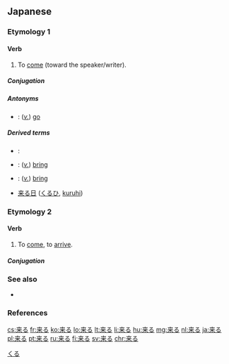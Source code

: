 ==Japanese==

===Etymology 1===
{{ja-kanjitab|く|o1=る|yomi=kun}}

====Verb====
{{ja-verb|type=3|くる|kyu=來る}}

# To [[come]] (toward the speaker/writer).

=====Conjugation=====
{{ja-kuru|||}}

=====Antonyms=====
* {{l|ja|行く|tr=[[いく]], [[iku]]|sc=Jpan}}: (''[[verb|v.]]'') [[go]]

=====Derived terms=====
* {{l|ja|迫り来る|tr=[[せまりくる]], [[semarikuru]]|sc=Jpan}}:
* {{l|ja|持って来る|tr=[[もってくる]], [[mottekuru]]|sc=Jpan}}: (''[[verb|v.]]'') [[bring]] {{qualifier|the object is a thing}}
* {{l|ja|連れて来る|tr=[[つれてくる]], [[tsuretekuru]]|sc=Jpan}}: (''[[verb|v.]]'') [[bring]] {{qualifier|the object is a person}}
* [[来る日]] ([[くるひ]], [[kuruhi]])

===Etymology 2===
{{ja-kanjitab|きた|o1=る|yomi=kun}}

====Verb====
{{ja-verb|type=1|tr=intrans|きたる}}

# To [[come]], to [[arrive]].
#: {{usex|'''来る'''年が皆さん一人びとりにとり、よい年であるよう祈っています。|tr='''きたる'''としがみなさんひとりびとりにとり、よいとしであるよういのっています。<br/>'''''Kitaru''' toshi ga minasan hitori bitori ni tori, yoi toshi de aru yō inotte imasu.''|t=I pray that '''next''' year [the '''coming''' year] will be a good year for each of you.|lang=ja|ref=<ref>"天皇誕生日 皇居で一般参賀", NHK, 23 December 2011</ref>}}

=====Conjugation=====
{{ja-go-ru|来|きた}}

===See also===
* {{l|ja|来す|tr=kitasu}}

===References===
<references/>

[[Category:1000 Japanese basic words|くる]]

[[cs:来る]]
[[fr:来る]]
[[ko:来る]]
[[lo:来る]]
[[lt:来る]]
[[li:来る]]
[[hu:来る]]
[[mg:来る]]
[[nl:来る]]
[[ja:来る]]
[[pl:来る]]
[[pt:来る]]
[[ru:来る]]
[[fi:来る]]
[[sv:来る]]
[[chr:来る]]